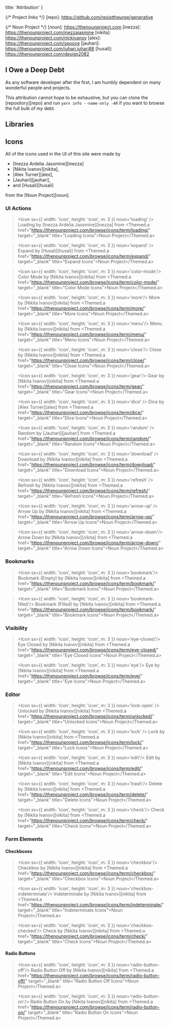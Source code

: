 
  title: 'Attribution'
}

{/* Project links */}
[repo]: <https://github.com/resisttheurge/generative>

{/* Noun Project */}
[noun]: <https://thenounproject.com>
[inezza]: <https://thenounproject.com/inezzajasmine>
[nikita]: <https://thenounproject.com/nickivanov>
[alex]: <https://thenounproject.com/spooce>
[jauhari]: <https://thenounproject.com/juhari.juhari88>
[husali]: <https://thenounproject.com/design2082>

## I Owe a Deep Debt

As any software developer after the first, 
I am humbly dependent on many wonderful people and projects. 

This attribution cannot hope to be exhaustive, but you can clone the [repository][repo] 
and run `yarn info --name-only -AR` if you want to browse the full bulk of my debt.

## Libraries

## Icons

All of the icons used in the UI of this site were made by 

  - [Inezza Ardelia Jassmine][inezza]
  - [Nikita Ivanov][nikita],
  - [Alex Turner][alex],
  - [Jauhari][jauhari],
  - and [Husali][husali]
  
from the [Noun Project][noun]. 

### UI Actions

> <Icon sx={{ width: 'icon', height: 'icon', m: 3 }} noun='loading' />
> Loading by [Inezza Ardelia Jassmine][inezza] from <Themed.a href="https://thenounproject.com/browse/icons/term/loading/" target="_blank" title="Loading Icons">Noun Project</Themed.a>

> <Icon sx={{ width: 'icon', height: 'icon', m: 3 }} noun='expand' />
> Expand by [Husali][husali] from <Themed.a href="https://thenounproject.com/browse/icons/term/expand/" target="_blank" title="Expand Icons">Noun Project</Themed.a>

> <Icon sx={{ width: 'icon', height: 'icon', m: 3 }} noun='color-mode'/> 
> Color Mode by [Nikita Ivanov][nikita] from <Themed.a href="https://thenounproject.com/browse/icons/term/color-mode/" target="_blank" title="Color Mode Icons">Noun Project</Themed.a>

> <Icon sx={{ width: 'icon', height: 'icon', m: 3 }} noun='more'/> 
> More by [Nikita Ivanov][nikita] from <Themed.a href="https://thenounproject.com/browse/icons/term/more/" target="_blank" title="More Icons">Noun Project</Themed.a>

> <Icon sx={{ width: 'icon', height: 'icon', m: 3 }} noun='menu'/> 
> Menu by [Nikita Ivanov][nikita] from <Themed.a href="https://thenounproject.com/browse/icons/term/menu/" target="_blank" title="Menu Icons">Noun Project</Themed.a>

> <Icon sx={{ width: 'icon', height: 'icon', m: 3 }} noun='close'/> 
> Close by [Nikita Ivanov][nikita] from <Themed.a href="https://thenounproject.com/browse/icons/term/close/" target="_blank" title="Close Icons">Noun Project</Themed.a>

> <Icon sx={{ width: 'icon', height: 'icon', m: 3 }} noun='gear'/> 
> Gear by [Nikita Ivanov][nikita] from <Themed.a href="https://thenounproject.com/browse/icons/term/gear/" target="_blank" title="Gear Icons">Noun Project</Themed.a>

> <Icon sx={{ width: 'icon', height: 'icon', m: 3 }} noun='dice' />
> Dice by [Alex Turner][alex] from <Themed.a href="https://thenounproject.com/browse/icons/term/dice/" target="_blank" title="Dice Icons">Noun Project</Themed.a>

> <Icon sx={{ width: 'icon', height: 'icon', m: 3 }} noun='random' />
> Random by [Jauhari][jauhari] from <Themed.a href="https://thenounproject.com/browse/icons/term/random/" target="_blank" title="Random Icons">Noun Project</Themed.a>

> <Icon sx={{ width: 'icon', height: 'icon', m: 3 }} noun='download' />
> Download by [Nikita Ivanov][nikita] from <Themed.a href="https://thenounproject.com/browse/icons/term/download/" target="_blank" title="Download Icons">Noun Project</Themed.a>

> <Icon sx={{ width: 'icon', height: 'icon', m: 3 }} noun='refresh' />
> Refresh by [Nikita Ivanov][nikita] from <Themed.a href="https://thenounproject.com/browse/icons/term/refresh/" target="_blank" title="Refresh Icons">Noun Project</Themed.a>

> <Icon sx={{ width: 'icon', height: 'icon', m: 3 }} noun='arrow-up' />
> Arrow Up by [Nikita Ivanov][nikita] from <Themed.a href="https://thenounproject.com/browse/icons/term/arrow-up/" target="_blank" title="Arrow Up Icons">Noun Project</Themed.a>

> <Icon sx={{ width: 'icon', height: 'icon', m: 3 }} noun='arrow-down'/>
> Arrow Down by [Nikita Ivanov][nikita] from <Themed.a href="https://thenounproject.com/browse/icons/term/arrow-down/" target="_blank" title="Arrow Down Icons">Noun Project</Themed.a>

### Bookmarks

> <Icon sx={{ width: 'icon', height: 'icon', m: 3 }} noun='bookmark'/> 
> Bookmark (Empty) by [Nikita Ivanov][nikita] from <Themed.a href="https://thenounproject.com/browse/icons/term/bookmark/" target="_blank" title="Bookmark Icons">Noun Project</Themed.a>

> <Icon sx={{ width: 'icon', height: 'icon', m: 3 }} noun='bookmark-filled'/> 
> Bookmark (Filled) by [Nikita Ivanov][nikita] from <Themed.a href="https://thenounproject.com/browse/icons/term/bookmark/" target="_blank" title="Bookmark Icons">Noun Project</Themed.a>

### Visibility

> <Icon sx={{ width: 'icon', height: 'icon', m: 3 }} noun='eye-closed'/> 
> Eye Closed by [Nikita Ivanov][nikita] from <Themed.a href="https://thenounproject.com/browse/icons/term/eye-closed/" target="_blank" title="Eye Closed Icons">Noun Project</Themed.a>

> <Icon sx={{ width: 'icon', height: 'icon', m: 3 }} noun='eye'/> 
> Eye by [Nikita Ivanov][nikita] from <Themed.a href="https://thenounproject.com/browse/icons/term/eye/" target="_blank" title="Eye Icons">Noun Project</Themed.a>

### Editor

> <Icon sx={{ width: 'icon', height: 'icon', m: 3 }} noun='lock-open' />
> Unlocked by [Nikita Ivanov][nikita] from <Themed.a href="https://thenounproject.com/browse/icons/term/unlocked/" target="_blank" title="Unlocked Icons">Noun Project</Themed.a>

> <Icon sx={{ width: 'icon', height: 'icon', m: 3 }} noun='lock' />
> Lock by [Nikita Ivanov][nikita] from <Themed.a href="https://thenounproject.com/browse/icons/term/lock/" target="_blank" title="Lock Icons">Noun Project</Themed.a>

> <Icon sx={{ width: 'icon', height: 'icon', m: 3 }} noun='edit'/> 
> Edit by [Nikita Ivanov][nikita] from <Themed.a href="https://thenounproject.com/browse/icons/term/edit/" target="_blank" title="Edit Icons">Noun Project</Themed.a>

> <Icon sx={{ width: 'icon', height: 'icon', m: 3 }} noun='trash'/> 
> Delete by [Nikita Ivanov][nikita] from <Themed.a href="https://thenounproject.com/browse/icons/term/delete/" target="_blank" title="Delete Icons">Noun Project</Themed.a>

> <Icon sx={{ width: 'icon', height: 'icon', m: 3 }} noun='check'/> 
> Check by [Nikita Ivanov][nikita] from <Themed.a href="https://thenounproject.com/browse/icons/term/check/" target="_blank" title="Check Icons">Noun Project</Themed.a>

### Form Elements

#### Checkboxes

> <Icon sx={{ width: 'icon', height: 'icon', m: 3 }} noun='checkbox'/> 
> Checkbox by [Nikita Ivanov][nikita] from <Themed.a href="https://thenounproject.com/browse/icons/term/checkbox/" target="_blank" title="Checkbox Icons">Noun Project</Themed.a>

> <Icon sx={{ width: 'icon', height: 'icon', m: 3 }} noun='checkbox-indeterminate'/> 
> Indeterminate by [Nikita Ivanov][nikita] from <Themed.a href="https://thenounproject.com/browse/icons/term/indeterminate/" target="_blank" title="Indeterminate Icons">Noun Project</Themed.a>

> <Icon sx={{ width: 'icon', height: 'icon', m: 3 }} noun='checkbox-checked'/> 
> Check by [Nikita Ivanov][nikita] from <Themed.a href="https://thenounproject.com/browse/icons/term/check/" target="_blank" title="Check Icons">Noun Project</Themed.a>

#### Radio Buttons

> <Icon sx={{ width: 'icon', height: 'icon', m: 3 }} noun='radio-button-off'/> 
> Radio Button Off by [Nikita Ivanov][nikita] from <Themed.a href="https://thenounproject.com/browse/icons/term/radio-button-off/" target="_blank" title="Radio Button Off Icons">Noun Project</Themed.a>

> <Icon sx={{ width: 'icon', height: 'icon', m: 3 }} noun='radio-button-on'/> 
> Radio Button On by [Nikita Ivanov][nikita] from <Themed.a href="https://thenounproject.com/browse/icons/term/radio-button-on/" target="_blank" title="Radio Button On Icons">Noun Project</Themed.a>

